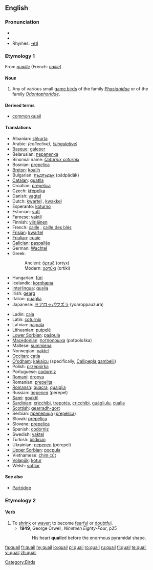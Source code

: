 {{wikipedia}}
==English==

===Pronunciation===
*{{IPA|/ˈkweɪl/}}
*{{audio|en-us-quail.ogg|Audio (US)}}
*Rhymes: [[Rhymes:English:-eɪl|-eɪl]]

===Etymology 1===
From {{OF.}} ''[[quaille]]'' (French: ''[[caille]]'').

====Noun====
{{en-noun}}

# Any of various small [[game bird]]s of the family ''[[Phasianidae]]'' or of the family ''[[Odontophoridae]]''.

====Derived terms====
*[[common quail]]

====Translations====
{{rfc-level|Translations at L3+ (AutoFormat would have corrected level of Translations)}}
{{top}}
*Albanian: [[shkurta]]
*Arabic: {{Arab|[[سمانى]]}} {{IPAchar|(sumāmā)}} {{f}} ''(collective)'', {{Arab|[[سماناة]]}} {{IPAchar|(sumāmāh)}} {{f}} ''([[singulative]])''
*[[Basque]]: [[galeper]]
*Belarusian: [[перапелка]] {{f}}
*Binomial name: ''[[Coturnix coturnix]]''
*Bosnian: [[prepelica]] {{f}}
*[[Breton]]: [[koailh]]
*Bulgarian: [[пъдпъдък]] (pâdpâdâk) {{m}}
*[[Catalan]]: [[guatlla]] {{f}}
*Croatian: [[prepelica]] {{f}}
*Czech: [[křepelka]] {{f}}
*Danish: [[vagtel]]
*Dutch: [[kwartel]] {{m}}, [[kwakkel]] {{m}}
*Esperanto: [[koturno]]
*Estonian: [[vutt]]
*Faroese: [[vaktil]]
*Finnish: [[viiriäinen]]
*French: [[caille]] {{f}}, [[caille des blés]] {{f}}
*[[Frisian]]: [[kwartel]]
*[[Friulian]]: [[cuaie]]
*[[Galician]]: [[paspallás]]
*German: [[Wachtel]] {{f}}
*Greek:
*: Ancient: [[ὄρτυξ]] (ortyx) {{m}}
*: Modern: [[ορτύκι]] (ortiki)
*Hungarian: [[fürj]]
*Icelandic: [[kornhæna]]
*[[Interlingua]]: [[qualia]]
*Irish: [[gearg]]
*Italian: [[quaglia]] {{f}}
*Japanese: [[ヨアロッパウズラ]] (yoaroppauzura)
{{mid}}
*Ladin: [[caia]] {{f}}
*Latin: [[coturnix]] {{f}}
*Latvian: [[paipala]]
*Lithuanian: [[putpelė]]
*[[Lower Sorbian]]: [[paśpula]]
*[[Macedonian]]: [[потполошка]] (potpološka)
*Maltese: [[summiena]] {{f}}
*Norwegian: [[vaktel]] {{m}}
*[[Occitan]]: [[catla]] {{f}}
*[[O'odham]]: [[kakaicu]] (specifically, [[Callipepla gambelii]])
*Polish: [[przepiórka]] {{f}}
*Portuguese: [[codorniz]] {{f}}
*[[Romani]]: [[dropya]] {{f}}
*Romanian: [[prepeliţa]]
*[[Romansh]]: [[quacra]], [[quaiglia]]
*Russian: [[перепел]] (pérepel) {{m}}
*[[Sami]]: [[goaktil]]
*[[Sardinian]]: [[xrìcchibi]], [[trepotès]], [[cricchibì]], [[guàgliulu]], [[cualla]]
*[[Scottish]]: [[gearradh-gort]]
*Serbian: [[препелица]] ([[prepelica]]) {{f}}
*Slovak: [[prepelica]] {{f}}
*Slovene: [[prepelica]] {{f}}
*Spanish: [[codorniz]] {{f}}
*Swedish: [[vaktel]]
*Turkish: [[bıldırcın]]
*Ukrainian: [[перепел]] (perepel) {{m}}
*[[Upper Sorbian]]: [[pocpula]]
*Vietnamese: [[chim cút]]
*[[Volapük]]: [[kotur]]
*Welsh: [[sofliar]]
{{bottom}}

====See also====
*[[Partridge]]

===Etymology 2===
{{MD.}}

====Verb====
{{en-verb}}

# To [[shrink]] or [[waver]]; to become [[fearful]] or [[doubtful]].
#*'''1949''', George Orwell, ''Nineteen Eighty-Four'', p25
#*:His heart '''quail'''ed before the enormous pyramidal shape.

[[Category:Birds]]

[[fa:quail]]
[[fr:quail]]
[[hy:quail]]
[[io:quail]]
[[pl:quail]]
[[ro:quail]]
[[ru:quail]]
[[fi:quail]]
[[te:quail]]
[[vi:quail]]
[[zh:quail]]